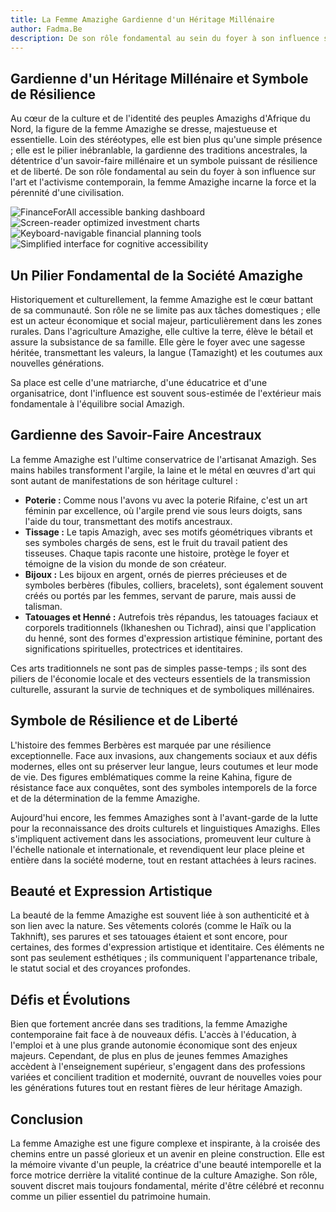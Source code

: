 ```yaml
---
title: La Femme Amazighe Gardienne d'un Héritage Millénaire
author: Fadma.Be
description: De son rôle fondamental au sein du foyer à son influence sur l'art et l'activisme contemporain, la femme Amazighe incarne la force et la pérennité d'une civilisation.
---
```


## Gardienne d'un Héritage Millénaire et Symbole de Résilience

Au cœur de la culture et de l'identité des peuples Amazighs d'Afrique du Nord, la figure de la femme Amazighe se dresse, majestueuse et essentielle. Loin des stéréotypes, elle est bien plus qu'une simple présence ; elle est le pilier inébranlable, la gardienne des traditions ancestrales, la détentrice d'un savoir-faire millénaire et un symbole puissant de résilience et de liberté. De son rôle fondamental au sein du foyer à son influence sur l'art et l'activisme contemporain, la femme Amazighe incarne la force et la pérennité d'une civilisation.


<div class="grid grid-cols-1 gap-4 md:grid-cols-2">
  <Image
    src="/articles/femme-amazigh-1.jpeg"
    alt="FinanceForAll accessible banking dashboard"
    width={1200}
    height={600}
    class="h-[250px] w-full rounded-lg object-cover"
  />
  <Image
    src="/articles/femme-amazigh-2.jpeg"
    alt="Screen-reader optimized investment charts"
    width={1200}
    height={600}
    class="h-[250px] w-full rounded-lg object-cover"
  />
  <Image
    src="/articles/femme-amazigh-3.jpeg"
    alt="Keyboard-navigable financial planning tools"
    width={1200}
    height={600}
    class="h-[250px] w-full rounded-lg object-cover"
  />
  <Image
    src="/articles/femme-amazigh-4.jpeg"
    alt="Simplified interface for cognitive accessibility"
    width={1200}
    height={600}
    class="h-[250px] w-full rounded-lg object-cover"
  />
</div>

## Un Pilier Fondamental de la Société Amazighe

Historiquement et culturellement, la femme Amazighe est le cœur battant de sa communauté. Son rôle ne se limite pas aux tâches domestiques ; elle est un acteur économique et social majeur, particulièrement dans les zones rurales. Dans l'agriculture Amazighe, elle cultive la terre, élève le bétail et assure la subsistance de sa famille. Elle gère le foyer avec une sagesse héritée, transmettant les valeurs, la langue (Tamazight) et les coutumes aux nouvelles générations.

Sa place est celle d'une matriarche, d'une éducatrice et d'une organisatrice, dont l'influence est souvent sous-estimée de l'extérieur mais fondamentale à l'équilibre social Amazigh.

## Gardienne des Savoir-Faire Ancestraux

La femme Amazighe est l'ultime conservatrice de l'artisanat Amazigh. Ses mains habiles transforment l'argile, la laine et le métal en œuvres d'art qui sont autant de manifestations de son héritage culturel :

<ul class="list-inside list-disc">
        <li><strong>Poterie :</strong> Comme nous l'avons vu avec la poterie Rifaine, c'est un art féminin par excellence, où l'argile prend vie sous leurs doigts, sans l'aide du tour, transmettant des motifs ancestraux.</li>
        <li><strong>Tissage :</strong> Le tapis Amazigh, avec ses motifs géométriques vibrants et ses symboles chargés de sens, est le fruit du travail patient des tisseuses. Chaque tapis raconte une histoire, protège le foyer et témoigne de la vision du monde de son créateur.</li>
        <li><strong>Bijoux :</strong> Les bijoux en argent, ornés de pierres précieuses et de symboles berbères (fibules, colliers, bracelets), sont également souvent créés ou portés par les femmes, servant de parure, mais aussi de talisman.</li>
        <li><strong>Tatouages et Henné :</strong> Autrefois très répandus, les tatouages faciaux et corporels traditionnels (Ikhaneshen ou Tichrad), ainsi que l'application du henné, sont des formes d'expression artistique féminine, portant des significations spirituelles, protectrices et identitaires.</li>
</ul>

Ces arts traditionnels ne sont pas de simples passe-temps ; ils sont des piliers de l'économie locale et des vecteurs essentiels de la transmission culturelle, assurant la survie de techniques et de symboliques millénaires.

## Symbole de Résilience et de Liberté

L'histoire des femmes Berbères est marquée par une résilience exceptionnelle. Face aux invasions, aux changements sociaux et aux défis modernes, elles ont su préserver leur langue, leurs coutumes et leur mode de vie. Des figures emblématiques comme la reine Kahina, figure de résistance face aux conquêtes, sont des symboles intemporels de la force et de la détermination de la femme Amazighe.

Aujourd'hui encore, les femmes Amazighes sont à l'avant-garde de la lutte pour la reconnaissance des droits culturels et linguistiques Amazighs. Elles s'impliquent activement dans les associations, promeuvent leur culture à l'échelle nationale et internationale, et revendiquent leur place pleine et entière dans la société moderne, tout en restant attachées à leurs racines.

<BreakoutImage src="/articles/femme-amazighe-chaouen.jpg" />

## Beauté et Expression Artistique

La beauté de la femme Amazighe est souvent liée à son authenticité et à son lien avec la nature. Ses vêtements colorés (comme le Haïk ou la Takhnift), ses parures et ses tatouages étaient et sont encore, pour certaines, des formes d'expression artistique et identitaire. Ces éléments ne sont pas seulement esthétiques ; ils communiquent l'appartenance tribale, le statut social et des croyances profondes.

## Défis et Évolutions

Bien que fortement ancrée dans ses traditions, la femme Amazighe contemporaine fait face à de nouveaux défis. L'accès à l'éducation, à l'emploi et à une plus grande autonomie économique sont des enjeux majeurs. Cependant, de plus en plus de jeunes femmes Amazighes accèdent à l'enseignement supérieur, s'engagent dans des professions variées et concilient tradition et modernité, ouvrant de nouvelles voies pour les générations futures tout en restant fières de leur héritage Amazigh.

## Conclusion

La femme Amazighe est une figure complexe et inspirante, à la croisée des chemins entre un passé glorieux et un avenir en pleine construction. Elle est la mémoire vivante d'un peuple, la créatrice d'une beauté intemporelle et la force motrice derrière la vitalité continue de la culture Amazighe. Son rôle, souvent discret mais toujours fondamental, mérite d'être célébré et reconnu comme un pilier essentiel du patrimoine humain.
